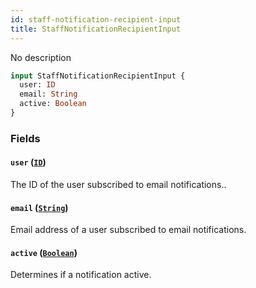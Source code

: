 ```yaml
---
id: staff-notification-recipient-input
title: StaffNotificationRecipientInput
---
```


No description

```graphql
input StaffNotificationRecipientInput {
  user: ID
  email: String
  active: Boolean
}
```

### Fields

#### `user` ([`ID`](../../../developer/api-reference/scalars/id))

The ID of the user subscribed to email notifications..

#### `email` ([`String`](../../../developer/api-reference/scalars/string))

Email address of a user subscribed to email notifications.

#### `active` ([`Boolean`](../../../developer/api-reference/scalars/boolean))

Determines if a notification active.
